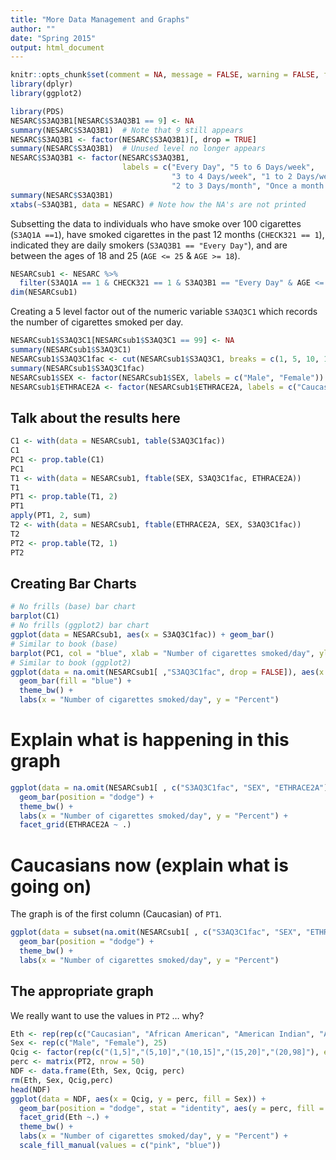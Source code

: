 ```yaml
---
title: "More Data Management and Graphs"
author: ""
date: "Spring 2015"
output: html_document
---
```


```r
knitr::opts_chunk$set(comment = NA, message = FALSE, warning = FALSE, fig.align = "center")
library(dplyr)
library(ggplot2)
```


```r
library(PDS)
NESARC$S3AQ3B1[NESARC$S3AQ3B1 == 9] <- NA
summary(NESARC$S3AQ3B1)  # Note that 9 still appears
NESARC$S3AQ3B1 <- factor(NESARC$S3AQ3B1)[, drop = TRUE]
summary(NESARC$S3AQ3B1)  # Unused level no longer appears
NESARC$S3AQ3B1 <- factor(NESARC$S3AQ3B1, 
                         labels = c("Every Day", "5 to 6 Days/week", 
                                    "3 to 4 Days/week", "1 to 2 Days/week", 
                                    "2 to 3 Days/month", "Once a month or less"))
summary(NESARC$S3AQ3B1)
xtabs(~S3AQ3B1, data = NESARC) # Note how the NA's are not printed
```

Subsetting the data to individuals who have smoke over 100 cigarettes (`S3AQ1A ==1`), have smoked cigarettes in the past 12 months (`CHECK321 == 1`), indicated they are daily smokers (`S3AQ3B1 == "Every Day"`), and are between the ages of 18 and 25 (`AGE <= 25` & `AGE >= 18`).

```r
NESARCsub1 <- NESARC %>%
  filter(S3AQ1A == 1 & CHECK321 == 1 & S3AQ3B1 == "Every Day" & AGE <= 25 & AGE >= 18)
dim(NESARCsub1) 
```

Creating a 5 level factor out of the numeric variable `S3AQ3C1` which records the number of cigarettes smoked per day.
```r
NESARCsub1$S3AQ3C1[NESARCsub1$S3AQ3C1 == 99] <- NA
summary(NESARCsub1$S3AQ3C1)
NESARCsub1$S3AQ3C1fac <- cut(NESARCsub1$S3AQ3C1, breaks = c(1, 5, 10, 15, 20, 98))
summary(NESARCsub1$S3AQ3C1fac)
NESARCsub1$SEX <- factor(NESARCsub1$SEX, labels = c("Male", "Female")) 
NESARCsub1$ETHRACE2A <- factor(NESARCsub1$ETHRACE2A, labels = c("Caucasian", "African American", "American Indian", "Asian", "Hispanic")) 
```

## Talk about the results here

```r
C1 <- with(data = NESARCsub1, table(S3AQ3C1fac))
C1
PC1 <- prop.table(C1)
PC1
T1 <- with(data = NESARCsub1, ftable(SEX, S3AQ3C1fac, ETHRACE2A))
T1
PT1 <- prop.table(T1, 2)
PT1
apply(PT1, 2, sum)
T2 <- with(data = NESARCsub1, ftable(ETHRACE2A, SEX, S3AQ3C1fac))
T2
PT2 <- prop.table(T2, 1)
PT2
```

## Creating Bar Charts

```r
# No frills (base) bar chart
barplot(C1)
# No frills (ggplot2) bar chart
ggplot(data = NESARCsub1, aes(x = S3AQ3C1fac)) + geom_bar()
# Similar to book (base)
barplot(PC1, col = "blue", xlab = "Number of cigarettes smoked/day", ylab = "Percent")
# Similar to book (ggplot2)
ggplot(data = na.omit(NESARCsub1[ ,"S3AQ3C1fac", drop = FALSE]), aes(x = S3AQ3C1fac, y = (..count..)/(sum(..count..)))) + 
  geom_bar(fill = "blue") +
  theme_bw() + 
  labs(x = "Number of cigarettes smoked/day", y = "Percent")
```

# Explain what is happening in this graph

```r
ggplot(data = na.omit(NESARCsub1[ , c("S3AQ3C1fac", "SEX", "ETHRACE2A")]), aes(x = S3AQ3C1fac, y = (..count..)/(sum(..count..)), fill = SEX)) + 
  geom_bar(position = "dodge") +
  theme_bw() + 
  labs(x = "Number of cigarettes smoked/day", y = "Percent") + 
  facet_grid(ETHRACE2A ~ .)
```

# Caucasians now (explain what is going on)  
The graph is of the first column (Caucasian)
of `PT1`. 

```r
ggplot(data = subset(na.omit(NESARCsub1[ , c("S3AQ3C1fac", "SEX", "ETHRACE2A")]), ETHRACE2A == "Caucasian"), aes(x = S3AQ3C1fac, y = (..count..)/(sum(..count..)), fill = SEX)) + 
  geom_bar(position = "dodge") +
  theme_bw() + 
  labs(x = "Number of cigarettes smoked/day", y = "Percent")
```

## The appropriate graph
We really want to use the values in `PT2` ... why?

```r
Eth <- rep(rep(c("Caucasian", "African American", "American Indian", "Asian", "Hispanic"), each = 2), 5)
Sex <- rep(c("Male", "Female"), 25)
Qcig <- factor(rep(c("(1,5]","(5,10]","(10,15]","(15,20]","(20,98]"), each = 10), levels = c("(1,5]","(5,10]","(10,15]","(15,20]","(20,98]"))
perc <- matrix(PT2, nrow = 50)
NDF <- data.frame(Eth, Sex, Qcig, perc)
rm(Eth, Sex, Qcig,perc)
head(NDF)
ggplot(data = NDF, aes(x = Qcig, y = perc, fill = Sex)) + 
  geom_bar(position = "dodge", stat = "identity", aes(y = perc, fill = Sex)) +
  facet_grid(Eth ~.) +
  theme_bw() + 
  labs(x = "Number of cigarettes smoked/day", y = "Percent") + 
  scale_fill_manual(values = c("pink", "blue")) 
```


